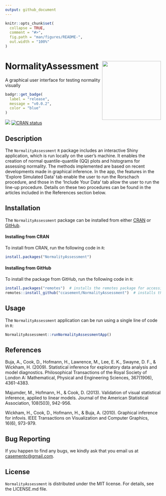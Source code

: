 ```yaml
---
output: github_document
---
```



```r
knitr::opts_chunk$set(
  collapse = TRUE,
  comment = "#>",
  fig.path = "man/figures/README-",
  out.width = "100%"
)
```


# NormalityAssessment <img src = "inst/NormalityAssessment/www/NormalityAssessment_Sticker_Image.png" align = "right" height = 190/>

A graphical user interface for testing normality visually

<!-- start badges -->
```r
badgr::get_badge(
  label = "release",
  message = "v0.0.2",
  color = "blue"
)
```


<!-- start badges -->
![](https://img.shields.io/badge/release-v0.0.2-blue?style=flat)
[![CRAN status](https://www.r-pkg.org/badges/version/NormalityAssessment)](https://CRAN.R-project.org/package=NormalityAssessment)
<!-- end badges -->


## Description
The `NormalityAssessment` `R` package includes an interactive Shiny application, 
which is run locally on the user's machine. It enables the creation of normal 
quantile-quantile (QQ) plots and histograms for assessing normality. The methods 
implemented are based on recent developments made in graphical inference. In the 
app, the features in the 'Explore Simulated Data' tab enable the user to run the 
Rorschach procedure, and those in the 'Include Your Data' tab allow the user to 
run the line-up procedure. Details on these two procedures can be found in the
articles included in the References section below.


## Installation

The `NormalityAssessment` package can be installed from either
<a href="https://cran.r-project.org/" target="_blank">CRAN</a> or
<a href="https://github.com" target="_blank">GitHub</a>.


#### Installing from CRAN

To install from CRAN, run the following code in `R`:
```r
install.packages("NormalityAssessment")
```

#### Installing from GitHub

To install the package from GitHub, run the following code in `R`:
```r
install.packages("remotes")  # installs the remotes package for accessing the install_github() function
remotes::install_github("ccasement/NormalityAssessment")  # installs the NormalityAssessment package
```


## Usage

The `NormalityAssessment` application can be run using a single line of code in 
`R`:
```r
NormalityAssessment::runNormalityAssessmentApp()
```


## References
Buja, A., Cook, D., Hofmann, H., Lawrence, M., Lee, E. K., Swayne, D. F., & 
Wickham, H. (2009). Statistical inference for exploratory data analysis and 
model diagnostics. Philosophical Transactions of the Royal Society of London A: 
Mathematical, Physical and Engineering Sciences, 367(1906), 4361-4383.

Majumder, M., Hofmann, H., & Cook, D. (2013). Validation of visual statistical 
inference, applied to linear models. Journal of the American Statistical 
Association, 108(503), 942-956.

Wickham, H., Cook, D., Hofmann, H., & Buja, A. (2010). Graphical inference for 
infovis. IEEE Transactions on Visualization and Computer Graphics, 16(6), 
973-979.


## Bug Reporting
If you happen to find any bugs, we kindly ask that you email us at 
[casementc@gmail.com](mailto:casementc@gmail.com).


## License
`NormalityAssessment` is distributed under the MIT license. For details, see the
LICENSE.md file.



